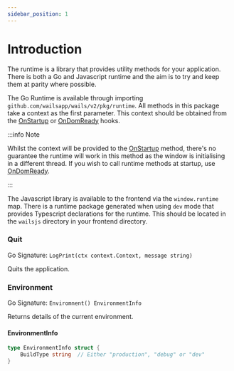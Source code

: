 ```yaml
---
sidebar_position: 1
---
```


# Introduction

The runtime is a library that provides utility methods for your application. There is both a Go and Javascript runtime
and the aim is to try and keep them at parity where possible.

The Go Runtime is available through importing `github.com/wailsapp/wails/v2/pkg/runtime`. All methods in this package
take a context as the first parameter. This context should be obtained from the [OnStartup](/docs/reference/options#onstartup)
or [OnDomReady](/docs/reference/options#ondomready) hooks.

:::info Note

Whilst the context will be provided to the
[OnStartup](/docs/reference/options#onstartup) method, there's no guarantee the runtime will work in this method as
the window is initialising in a different thread. If
you wish to call runtime methods at startup, use [OnDomReady](/docs/reference/options#ondomready).

:::

The Javascript library is available to the frontend via the `window.runtime` map. There is a runtime package generated when using `dev`
mode that provides Typescript declarations for the runtime. This should be located in the `wailsjs` directory in your
frontend directory.

### Quit

Go Signature: `LogPrint(ctx context.Context, message string)`

Quits the application.

### Environment

Go Signature: `Enviromnent() EnvironmentInfo`

Returns details of the current environment.

#### EnvironmentInfo

```go
type EnvironmentInfo struct {
    BuildType string  // Either "production", "debug" or "dev"
}
```


